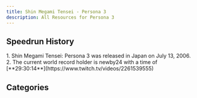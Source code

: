 ```yaml
---
title: Shin Megami Tensei - Persona 3
description: All Resources for Persona 3
---
```



<DocsHero 
    content="Persona 3 is the third mainline entry in the persona series. It has way too many versions."
    srcUrl={cover}
    alt="Persona 3 Cover"
/>

<LinkCard title="Leaderboards" href="https://www.speedrun.com/p3" description="See all the submitted runs on Speedrun.com"/>


## Speedrun History
<Steps>
    1. Shin Megami Tensei: Persona 3 was released in Japan on July 13, 2006.
    2. The current world record holder is newby24 with a time of [**29:30:14**](https://www.twitch.tv/videos/2261539555)
</Steps>


## Categories
<CardGrid>
    <Card title="Normal, True Ending"></Card>
</CardGrid>
